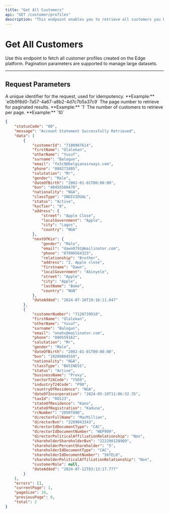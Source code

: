 ```yaml
---
title: "Get All Customers"
api: "GET /customer/profiles"
description: "This endpoint enables you to retrieve all customers you have successfully created."
---
```


# Get All Customers

Use this endpoint to fetch all customer profiles created on the Edge platform. Pagination parameters are supported to manage large datasets.

---

## Request Parameters

<ParamField header="requestId" type="string" required>
  A unique identifier for the request, used for idempotency.  
  **Example:** `e0b9f8d0-7a57-4a67-a8b2-4d7c7b5a37c9`
</ParamField>

<ParamField query="page" type="string" required>
  The page number to retrieve for paginated results.  
  **Example:** `1`
</ParamField>

<ParamField query="pageSize" type="string" required>
  The number of customers to retrieve per page.  
  **Example:** `10`
</ParamField>

<ResponseExample>

```json
{
	"statusCode": "00",
	"message": "Account Statement Successfully Retrieved",
	"data": [
		{
			"customerId": "7100987614",
			"firstName": "Olalekan",
			"otherName": "Yusuf",
			"surname": "Balogun",
			"email": "fe3i9@belgianairways.com",
			"phone": "080271885",
			"salutation": "Mr",
			"gender": "Male",
			"dateOfBirth": "2002-01-01T00:00:00",
			"bvn": "40455560470",
			"nationality": "NGA",
			"classType": "INDIVIDUAL",
			"status": "Active",
			"kycTier": "0",
			"address": {
				"street": "Apple Close",
				"localGovernment": "Apple",
				"city": "Lagos",
				"country": "NGA"
			},
			"nextOfKin": {
				"gender": "Male",
				"email": "dawn0791@mailinator.com",
				"phone": "07098564323",
				"relationship": "Brother",
				"address": "2, Apple close",
				"firstname": "Dawn",
				"localGovernment": "Akinyele",
				"street": "Apple",
				"city": "Apple",
				"lastName": "Bake",
				"country": "NGN"
			},
			"dateAdded": "2024-07-10T10:16:11.047"
		},
		{
			"customerNumber": "7120739910",
			"firstName": "Olalekan",
			"otherName": "Yusuf",
			"surname": "Balogun",
			"email": "onahv@mailinator.com",
			"phone": "080559162",
			"salutation": "Mr",
			"gender": "Male",
			"dateOfBirth": "2002-01-01T00:00:00",
			"bvn": "19209004559",
			"nationality": "NGA",
			"classType": "BUSINESS",
			"status": "Active",
			"businessName": "Proxy",
			"sectorT24Code": "Y569",
			"industryT24Code": "P90",
			"countryOfResidence": "NGA",
			"dateOfIncorporation": "2024-05-10T11:06:32.35",
			"taxId": "RO123",
			"stateOfResidence": "Kano",
			"stateOfRegistration": "Kaduna",
			"rcNumber": "205RT890",
			"directorFullName": "MacMillian",
			"directorBvn": "2209043343",
			"directorIdDocumentType": "CAC",
			"directorIdDocumentNumber": "WEP909",
			"directorPoliticalAffiliationRelationship": "Non",
			"shareholderShareholderBvn": "222290128909",
			"shareholderPercentShareholder": "5",
			"shareholderIdDocumentType": "CAC",
			"shareholderIdDocumentNumber": "56TEL0",
			"shareholderPoliticalAffiliationRelationship": "Non",
			"customerRole": null,
			"dateAdded": "2024-07-12T03:13:17.777"
		}
	],
	"errors": [],
	"currentPage": 1,
	"pageSize": 10,
	"previousPage": 0,
	"total": 2
}
```

</ResponseExample>

